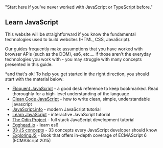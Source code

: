 
  "Start here if you've never worked with JavaScript or TypeScript before."


## Learn JavaScript

This website will be straightforward if you know the fundamental technologies used to build websites (HTML, CSS, JavaScript).

Our guides frequently make assumptions that you have worked with browser APIs (such as the DOM), es6, etc.… if those aren't the everyday technologies you work with - you may struggle with many concepts presented in this guide.

\*and that's ok! To help you get started in the right direction, you should start with the material below:

- [Eloquent JavaScript](https://eloquentjavascript.net/) - a good desk reference to keep bookmarked. Read thoroughly for a high-level understanding of the language
- [Clean Code JavaScript](https://github.com/ryanmcdermott/clean-code-javascript) - how to write clean, simple, understandable javascript
- [JavaScript.info](https://javascript.info/) - modern JavaScript tutorial
- [Learn JavaScript](https://learnjavascript.online/) - interactive JavaScript tutorial
- [The Odin Project](https://www.theodinproject.com/paths/full-stack-javascript) - full stack JavaScript development tutorial
- [Egghead.io](https://egghead.io/courses/learn-es6-ecmascript-2015) - learn es6
- [33 JS concepts](https://github.com/leonardomso/33-js-concepts) - 33 concepts every JavaScript developer should know
- [ExploringJS](https://exploringjs.com/es6.html) - Book that offers in-depth coverage of ECMAScript 6 (ECMAScript 2015)
